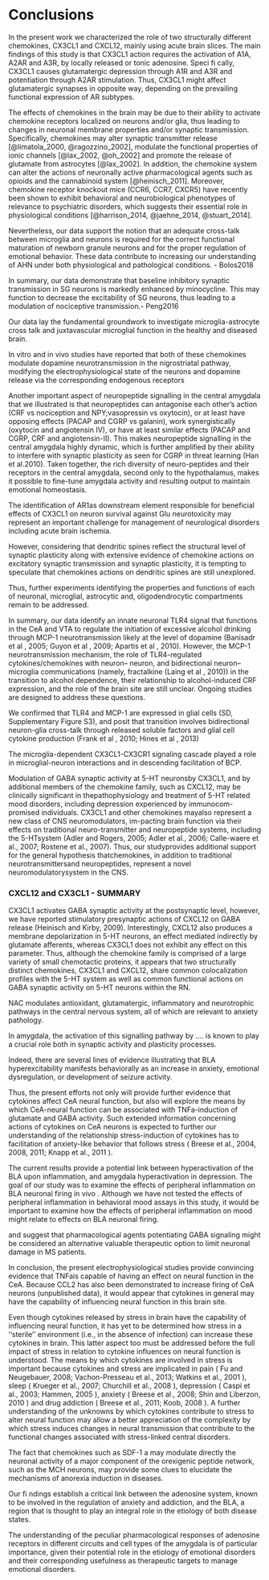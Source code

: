 # Conclusions

In the present work we characterized the role of two structurally different chemokines, CX3CL1 and CXCL12, mainly using acute brain slices. 
The main findings of this study is that CX3CL1 action requires the activation of A1A, A2AR and A3R, by locally released or tonic adenosine. Speci fi cally, CX3CL1 causes glutamatergic depression through A1R and A3R and potentiation through A2AR stimulation. Thus, CX3CL1 might affect glutamatergic synapses in opposite way, depending on the prevailing functional expression of AR subtypes. 

The effects of chemokines in the brain may be due to their ability to activate chemokine receptors localized on neurons and/or glia, thus leading to changes in neuronal membrane properties and/or synaptic transmission. 
Specifically, chemokines may alter synaptic transmitter release [@limatola_2000, @ragozzino_2002], modulate the functional properties of ionic channels [@lax_2002, @oh_2002] and promote the release of glutamate from astrocytes [@lax_2002]. 
In addition, the chemokine system can alter the actions of neuronally active pharmacological agents such as opioids and the cannabinoid system [@heinisch_2011]. 
Moreover, chemokine receptor knockout mice (CCR6, CCR7, CXCR5) have recently been shown to exhibit behavioral and neurobiological phenotypes of relevance to psychiatric disorders, which suggests their essential role in physiological conditions [@harrison_2014, @jaehne_2014, @stuart_2014].

Nevertheless, our data support the notion that an adequate cross-talk between microglia and neurons is required for the correct functional maturation of newborn granule neurons and for the proper regulation of emotional behavior. These data contribute to increasing our understanding of AHN under both physiological and pathological conditions. - Bolos2018

In summary, our data demonstrate that baseline inhibitory synaptic transmission in SG neurons is markedly enhanced by minocycline. This may function to decrease the excitability of SG neurons, thus leading to a modulation of nociceptive transmission.- Peng2016

 Our data lay the fundamental groundwork to investigate microglia-astrocyte cross talk and juxtavascular microglial function in the healthy and diseased brain.
 
 In vitro and in vivo studies have reported that both of these chemokines modulate dopamine neurotransmission in the nigrostriatal pathway, modifying the electrophysiological state of the neurons and dopamine release via the corresponding endogenous receptors
 
 
 
Another important aspect of neuropeptide signalling in the central amygdala that we illustrated is that neuropeptides can antagonise each other’s action (CRF vs nociception and NPY;vasopressin vs oxytocin), or at least have opposing effects (PACAP and CGRP vs galanin), work synergistically (oxytocin and angiotensin IV), or have at least similar effects  (PACAP and CGRP, CRF and angiotensin-II). This makes neuropeptide signalling in the central amygdala highly dynamic, which is further amplified by their ability to interfere with synaptic plasticity as seen for CGRP in threat learning (Han et al.2010). Taken together, the rich diversity of neuro-peptides and their receptors in the central amygdala, second only to the hypothalamus, makes it possible to fine-tune amygdala activity and resulting output to maintain emotional homeostasis.  <!-- zerżnięte z van der bourg review o peptides in CeA - analogicznie dla chemokin -->

The identification of AR1as downstream element responsible for beneficial effects of CX3CL1 on neuron survival against Glu neurotoxicity may represent an important challenge for management of neurological disorders including acute brain ischemia.

However, considering that dendritic spines reflect the structural level of synaptic plasticity along with extensive evidence of chemokine actions on excitatory synaptic transmission and synaptic plasticity, it is tempting to speculate that chemokines actions on dendritic spines are still unexplored. 

Thus, further experiments identifying the properties and functions of each of neuronal, microglial, astrocytic and, oligodendrocytic compartments remain to be addressed. 

In summary, our data identify an innate neuronal TLR4 signal that functions in the CeA and VTA to regulate the initiation of excessive alcohol drinking through MCP-1 neurotransmission likely at the level of dopamine (Banisadr et al , 2005; Guyon et al , 2009; Apartis et al , 2010). However, the MCP-1 neurotransmission mechanism, the role of TLR4-regulated   cytokines/chemokines   with   neuron– neuron, and bidirectional neuron–microglia communications (namely, fractalkine (Laing et  al , 2010)) in the transition to alcohol dependence, their relationship to alcohol-induced CRF expression, and the role of the brain site are still unclear. Ongoing studies are designed to address these questions.

We confirmed that TLR4 and MCP-1 are expressed in glial cells (SD, Supplementary Figure S3), and posit that transition involves  bidirectional  neuron-glia  cross-talk  through released soluble factors and glial cell cytokine production (Frank et al , 2010; Hines et al , 2013)

The microglia-dependent CX3CL1-CX3CR1 signaling cascade played a role in microglial-neuron interactions and in descending facilitation of BCP.<!-- analogous-->

Modulation of GABA synaptic activity at 5-HT neuronsby CX3CL1, and by additional members of the chemokine family, such as CXCL12, may be clinically significant in thepathophysiology and treatment of 5-HT related mood disorders, including depression experienced by immunocom-promised individuals. CX3CL1 and other chemokines mayalso represent a new class of CNS neuromodulators, im-pacting brain function via their effects on traditional neuro-transmitter and neuropeptide systems, including the 5-HTsystem (Adler and Rogers, 2005; Adler et al., 2006; Calle-waere et al., 2007; Rostene et al., 2007). Thus, our studyprovides additional support for the general hypothesis thatchemokines, in addition to traditional neurotransmittersand neuropeptides, represent a novel neuromodulatorysystem in the CNS. 



### CXCL12 and CX3CL1 - SUMMARY

CX3CL1 activates GABA synaptic activity at the postsynaptic level, however, we have reported stimulatory presynaptic actions of CXCL12 on GABA release (Heinisch and Kirby, 2009). Interestingly, CXCL12 also produces a membrane depolarization in 5-HT neurons, an effect mediated indirectly by glutamate afferents, whereas CX3CL1 does not exhibit any effect on this parameter.
Thus, although the chemokine family is comprised of a large variety of small chemotactic proteins, it appears that two structurally distinct chemokines, CX3CL1 and CXCL12, share common colocalization profiles with the 5-HT system as well as common functional actions on GABA synaptic activity on 5-HT neurons within the RN.

NAC modulates antioxidant, glutamatergic, inflammatory and neurotrophic pathways in the central nervous system, all of which are relevant to anxiety pathology.<!-- chemokines // conclusion?-->



In amygdala, the activation of this signalling pathway by .... is known to play a crucial role both in synaptic activity and plasticity processes.

Indeed, there are several lines of evidence illustrating that BLA hyperexcitability manifests behaviorally as an increase in anxiety, emotional dysregulation, or development of seizure activity.

Thus, the present efforts not only will provide further evidence that cytokines affect CeA neural function, but also will explore the means by which CeA-neural function can be associated with TNFa-induction of glutamate and GABA activity. Such extended information concerning actions of cytokines on CeA neurons is expected to further our understanding of the relationship stress-induction of cytokines has to facilitation of anxiety-like behavior that follows stress ( Breese et al., 2004, 2008, 2011; Knapp et al., 2011 ).  

The current results provide a potential link between hyperactivation of the BLA upon inflammation,       and       amygdala hyperactivation in depression. The goal of our study was to examine the effects of peripheral inflammation  on  BLA  neuronal  firing in vivo . Although we have not tested the effects of peripheral inflammation in behavioral mood assays in this study, it would be important  to  examine  how  the effects of peripheral inflammation on mood might relate to effects on BLA neuronal firing.

and suggest that pharmacological agents potentiating GABA signaling might be considered an alternative valuable therapeutic option to limit neuronal damage in MS patients. 

In conclusion, the present electrophysiological studies provide convincing evidence that TNFais capable of having an effect on neural function in the CeA. Because CCL2 has also been demonstrated to increase firing of CeA neurons (unpublished data), it would appear that cytokines in general may have the capability of influencing neural function in this brain site.

Even though cytokines released by stress in brain have the capability of influencing neural function, it has yet to be determined how stress in a ‘‘sterile’’ environment (i.e., in the absence of infection) can increase these cytokines in brain. This latter aspect too must be addressed before the full impact of stress in relation to cytokine influences on neural function is understood. The means by which cytokines are involved in stress is important because cytokines and stress are implicated in pain ( Fu and Neugebauer, 2008; Vachon-Presseau et al., 2013; Watkins et al., 2001 ), sleep ( Krueger et al., 2007; Churchill et al., 2008 ), depression ( Caspi et al., 2003; Hammen, 2005 ), anxiety ( Breese et al., 2008; Shin and Liberzon, 2010 ) and drug addiction ( Breese et al., 2011; Koob, 2008 ). A further understanding of the unknowns by which cytokines contribute to stress to alter neural function may allow a better appreciation of the complexity by which stress induces changes in neural transmission that contribute to the functional changes associated with stress-linked central disorders.

The fact that chemokines such as SDF-1 a may modulate directly the neuronal activity of a major component of the orexigenic peptide network, such as the MCH neurons, may provide some clues to elucidate the mechanisms of anorexia induction in diseases.

Our fi ndings establish a critical link between the adenosine system, known to be involved in the regulation of anxiety and addiction, and the BLA, a region that is thought to play an integral role in the etiology of both disease states.

 The understanding of the peculiar pharmacological responses of adenosine receptors in different circuits and cell types of the amygdala is of particular importance, given their potential role in the etiology of emotional disorders and their corresponding usefulness as therapeutic targets to manage emotional disorders.


\newpage